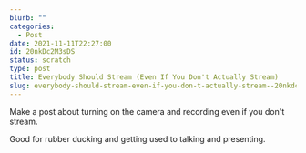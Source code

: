 ```yaml
---
blurb: ""
categories:
  - Post
date: 2021-11-11T22:27:00
id: 20nkDc2M3sDS
status: scratch
type: post
title: Everybody Should Stream (Even If You Don't Actually Stream)
slug: everybody-should-stream-even-if-you-don-t-actually-stream--20nkdc2m3sds
---
```



Make a post about turning on the camera and recording even if you don't stream. 

Good for rubber ducking and getting used to talking and presenting. 




